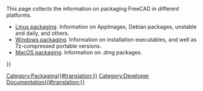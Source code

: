 <languages/>
<translate>

<!--T:1-->
This page collects the information on packaging FreeCAD in different platforms.

<!--T:2-->
* [[Linux_packaging|Linux packaging]]. Information on AppImages, Debian packages, unstable and daily, and others.
* [[Windows_packaging|Windows packaging]]. Information on installation executables, and well as 7z-compressed portable versions.
* [[MacOS_packaging|MacOS packaging]]. Information on .dmg packages.

</translate>
{{Userdocnavi{{#translation:}}}}
[[Category:Packaging{{#translation:}}]]
[[Category:Developer Documentation{{#translation:}}]]
{{clear}}
